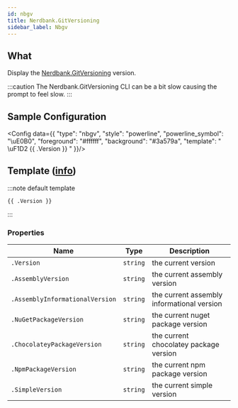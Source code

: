 ```yaml
---
id: nbgv
title: Nerdbank.GitVersioning
sidebar_label: Nbgv
---
```


## What

Display the [Nerdbank.GitVersioning][nbgv] version.

:::caution
The Nerdbank.GitVersioning CLI can be a bit slow causing the prompt to feel slow.
:::

## Sample Configuration


<Config data={{
  "type": "nbgv",
  "style": "powerline",
  "powerline_symbol": "\uE0B0",
  "foreground": "#ffffff",
  "background": "#3a579a",
  "template": " \uF1D2 {{ .Version }} "
}}/>

## Template ([info][templates])

:::note default template

```template
{{ .Version }}
```

:::

### Properties

| Name                            | Type     | Description                                |
| ------------------------------- | -------- | ------------------------------------------ |
| `.Version`                      | `string` | the current version                        |
| `.AssemblyVersion`              | `string` | the current assembly version               |
| `.AssemblyInformationalVersion` | `string` | the current assembly informational version |
| `.NuGetPackageVersion`          | `string` | the current nuget package version          |
| `.ChocolateyPackageVersion`     | `string` | the current chocolatey package version     |
| `.NpmPackageVersion`            | `string` | the current npm package version            |
| `.SimpleVersion`                | `string` | the current simple version                 |

[nbgv]: https://github.com/dotnet/Nerdbank.GitVersioning
[templates]: /docs/configuration/templates
